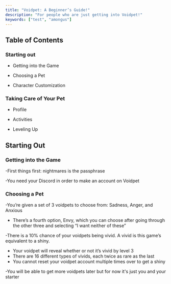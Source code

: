 ```yaml
---
title: "Voidpet: A Beginner’s Guide!"
description: "For people who are just getting into Voidpet!"
keywords: ["test", "amongus"]
---
```

## Table of Contents

### Starting out

- Getting into the Game

- Choosing a Pet

- Character Customization

### Taking Care of Your Pet

- Profile

- Activities 

- Leveling Up

## Starting Out

### Getting into the Game

-First things first: nightmares is the passphrase

-You need your Discord in order to make an account on Voidpet

### Choosing a Pet

-You’re given a set of 3 voidpets to choose from: Sadness, Anger, and Anxious

- There’s a fourth option, Envy, which you can choose after going through the other three and selecting “I want neither of these”

-There is a 10% chance of your voidpets being vivid. A vivid is this game’s equivalent to a shiny. 
- Your voidpet will reveal whether or not it’s vivid by level 3
- There are 16 different types of vivids, each twice as rare as the last
- You cannot reset your voidpet account multiple times over to get a shiny

-You will be able to get more voidpets later but for now it's just you and your starter
